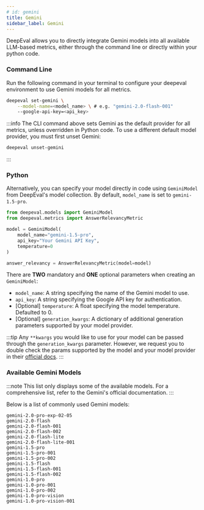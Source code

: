 ```yaml
---
# id: gemini
title: Gemini
sidebar_label: Gemini
---
```


DeepEval allows you to directly integrate Gemini models into all available LLM-based metrics, either through the command line or directly within your python code.

### Command Line

Run the following command in your terminal to configure your deepeval environment to use Gemini models for all metrics.

```bash
deepeval set-gemini \
    --model-name=<model_name> \ # e.g. "gemini-2.0-flash-001"
    --google-api-key=<api_key>
```

:::info
The CLI command above sets Gemini as the default provider for all metrics, unless overridden in Python code. To use a different default model provider, you must first unset Gemini:

```bash
deepeval unset-gemini
```

:::

### Python

Alternatively, you can specify your model directly in code using `GeminiModel` from DeepEval's model collection. By default, `model_name` is set to `gemini-1.5-pro`.

```python
from deepeval.models import GeminiModel
from deepeval.metrics import AnswerRelevancyMetric

model = GeminiModel(
    model_name="gemini-1.5-pro",
    api_key="Your Gemini API Key",
    temperature=0
)

answer_relevancy = AnswerRelevancyMetric(model=model)
```

There are **TWO** mandatory and **ONE** optional parameters when creating an `GeminiModel`:

- `model_name`: A string specifying the name of the Gemini model to use.
- `api_key`: A string specifying the Google API key for authentication.
- [Optional] `temperature`: A float specifying the model temperature. Defaulted to 0.
- [Optional] `generation_kwargs`: A dictionary of additional generation parameters supported by your model provider.

:::tip
Any `**kwargs` you would like to use for your model can be passed through the `generation_kwargs` parameter. However, we request you to double check the params supported by the model and your model provider in their [official docs](https://ai.google.dev/api/generate-content#generationconfig).
:::

### Available Gemini Models

:::note
This list only displays some of the available models. For a comprehensive list, refer to the Gemini's official documentation.
:::

Below is a list of commonly used Gemini models:

`gemini-2.0-pro-exp-02-05`  
`gemini-2.0-flash`  
`gemini-2.0-flash-001`  
`gemini-2.0-flash-002`  
`gemini-2.0-flash-lite`  
`gemini-2.0-flash-lite-001`  
`gemini-1.5-pro`  
`gemini-1.5-pro-001`  
`gemini-1.5-pro-002`  
`gemini-1.5-flash`  
`gemini-1.5-flash-001`  
`gemini-1.5-flash-002`  
`gemini-1.0-pro`  
`gemini-1.0-pro-001`  
`gemini-1.0-pro-002`  
`gemini-1.0-pro-vision`  
`gemini-1.0-pro-vision-001`
